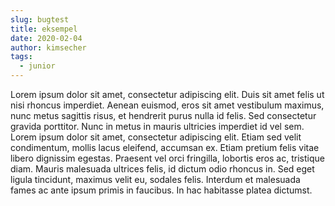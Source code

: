 ```yaml
---
slug: bugtest
title: eksempel
date: 2020-02-04
author: kimsecher
tags:
  - junior
---
```

Lorem ipsum dolor sit amet, consectetur adipiscing elit. Duis sit amet felis ut nisi rhoncus imperdiet. Aenean euismod, eros sit amet vestibulum maximus, nunc metus sagittis risus, et hendrerit purus nulla id felis. Sed consectetur gravida porttitor. Nunc in metus in mauris ultricies imperdiet id vel sem. Lorem ipsum dolor sit amet, consectetur adipiscing elit. Etiam sed velit condimentum, mollis lacus eleifend, accumsan ex. Etiam pretium felis vitae libero dignissim egestas. Praesent vel orci fringilla, lobortis eros ac, tristique diam. Mauris malesuada ultrices felis, id dictum odio rhoncus in. Sed eget ligula tincidunt, maximus velit eu, sodales felis. Interdum et malesuada fames ac ante ipsum primis in faucibus. In hac habitasse platea dictumst.
